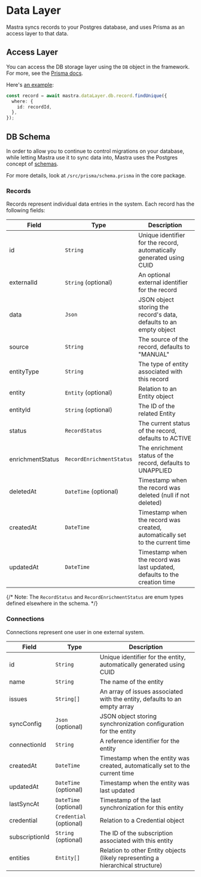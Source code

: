 # Data Layer

Mastra syncs records to your Postgres database, and uses Prisma as an access layer to that data.

## Access Layer

You can access the DB storage layer using the `DB` object in the framework. For more, see the [Prisma docs](https://www.prisma.io/docs/orm/prisma-client/queries/crud#read).

Here's [an example](https://github.com/mastra-inc/future/blob/main/examples/contact-book/src/app/actions/record.ts#L12):

```ts
const record = await mastra.dataLayer.db.record.findUnique({
  where: {
    id: recordId,
  },
});
```

## DB Schema

In order to allow you to continue to control migrations on your database, while letting Mastra use it to sync data into, Mastra uses the Postgres concept of [schemas](https://www.postgresql.org/docs/current/ddl-schemas.html).

For more details, look at `/src/prisma/schema.prisma` in the core package.

### Records

Records represent individual data entries in the system. Each record has the following fields:

| Field            | Type                     | Description                                                                  |
| ---------------- | ------------------------ | ---------------------------------------------------------------------------- |
| id               | `String   `              | Unique identifier for the record, automatically generated using CUID         |
| externalId       | `String` (optional)      | An optional external identifier for the record                               |
| data             | `Json`                   | JSON object storing the record's data, defaults to an empty object           |
| source           | `String`                 | The source of the record, defaults to "MANUAL"                               |
| entityType       | `String`                 | The type of entity associated with this record                               |
| entity           | `Entity` (optional)      | Relation to an Entity object                                                 |
| entityId         | `String` (optional)      | The ID of the related Entity                                                 |
| status           | `RecordStatus`           | The current status of the record, defaults to ACTIVE                         |
| enrichmentStatus | `RecordEnrichmentStatus` | The enrichment status of the record, defaults to UNAPPLIED                   |
| deletedAt        | `DateTime` (optional)    | Timestamp when the record was deleted (null if not deleted)                  |
| createdAt        | `DateTime`               | Timestamp when the record was created, automatically set to the current time |
| updatedAt        | `DateTime`               | Timestamp when the record was last updated, defaults to the creation time    |

{/* Note: The `RecordStatus` and `RecordEnrichmentStatus` are enum types defined elsewhere in the schema. */}

### Connections

Connections represent one user in one external system.

| Field          | Type                    | Description                                                                     |
| -------------- | ----------------------- | ------------------------------------------------------------------------------- |
| id             | `String`                | Unique identifier for the entity, automatically generated using CUID            |
| name           | `String`                | The name of the entity                                                          |
| issues         | `String[]`              | An array of issues associated with the entity, defaults to an empty array       |
| syncConfig     | `Json` (optional)       | JSON object storing synchronization configuration for the entity                |
| connectionId   | `String`                | A reference identifier for the entity                                           |
| createdAt      | `DateTime`              | Timestamp when the entity was created, automatically set to the current time    |
| updatedAt      | `DateTime` (optional)   | Timestamp when the entity was last updated                                      |
| lastSyncAt     | `DateTime` (optional)   | Timestamp of the last synchronization for this entity                           |
| credential     | `Credential` (optional) | Relation to a Credential object                                                 |
| subscriptionId | `String` (optional)     | The ID of the subscription associated with this entity                          |
| entities       | `Entity[]`              | Relation to other Entity objects (likely representing a hierarchical structure) |
